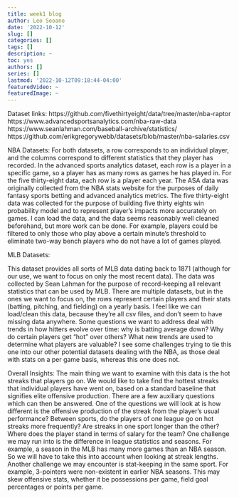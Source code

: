 ```yaml
---
title: week1 blog
author: Leo Seoane
date: '2022-10-12'
slug: []
categories: []
tags: []
description: ~
toc: yes
authors: []
series: []
lastmod: '2022-10-12T09:18:44-04:00'
featuredVideo: ~
featuredImage: ~
---
```

Dataset links:
https://github.com/fivethirtyeight/data/tree/master/nba-raptor
https://www.advancedsportsanalytics.com/nba-raw-data
https://www.seanlahman.com/baseball-archive/statistics/
https://github.com/erikgregorywebb/datasets/blob/master/nba-salaries.csv

NBA Datasets:
For both datasets, a row corresponds to an individual player, and the columns correspond to different statistics that they player has recorded. In the advanced sports analytics dataset, each row is a player in a specific game, so a player has as many rows as games he has played in. For the five thirty-eight data, each row is a player each year. The ASA data was originally collected from the NBA stats website for the purposes of daily fantasy sports betting and advanced analytics metrics. The five thirty-eight data was collected for the purpose of building five thirty eights win probability model and to represent player’s impacts more accurately on games. I can load the data, and the data seems reasonably well cleaned beforehand, but more work can be done. For example, players could be filtered to only those who play above a certain minute’s threshold to eliminate two-way bench players who do not have a lot of games played.

MLB Datasets:

This dataset provides all sorts of MLB data dating back to 1871 (although for our use, we want to focus on only the most recent data). The data was collected by Sean Lahman for the purpose of record-keeping all relevant statistics that can be used by MLB. There are multiple datasets, but in the ones we want to focus on, the rows represent certain players and their stats (batting, pitching, and fielding) on a yearly basis.
I feel like we can load/clean this data, because they’re all csv files, and don’t seem to have missing data anywhere. Some questions we want to address deal with trends in how hitters evolve over time: why is batting average down? Why do certain players get “hot” over others? What new trends are used to determine what players are valuable? I see some challenges trying to tie this one into our other potential datasets dealing with the NBA, as those deal with stats on a per game basis, whereas this one does not.


Overall Insights:
The main thing we want to examine with this data is the hot streaks that players go on. We would like to take find the hottest streaks that individual players have went on, based on a standard baseline that signifies elite offensive production. There are a few auxiliary questions which can then be answered. One of the questions we will look at is how different is the offensive production of the streak from the player's usual performance? Between sports, do the players of one league go on hot streaks more frequently? Are streaks in one sport longer than the other? Where does the player stand in terms of salary for the team?
One challenge we may run into is the difference in league statistics and seasons. For example, a season in the MLB has many more games than an NBA season. So we will have to take this into account when looking at streak lengths. Another challenge we may encounter is stat-keeping in the same sport. For example, 3-pointers were non-existent in earlier NBA seasons. This may skew offensive stats, whether it be possessions per game, field goal percentages or points per game.